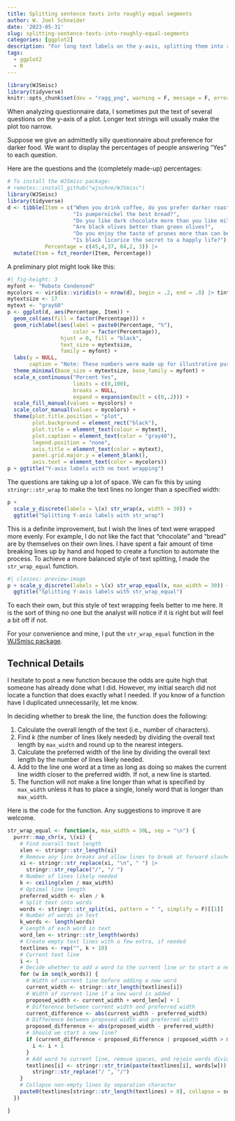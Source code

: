 ```yaml
---
title: Splitting sentence texts into roughly equal segments
author: W. Joel Schneider
date: '2023-05-31'
slug: splitting-sentence-texts-into-roughly-equal-segments
categories: [ggplot2]
description: "For long text labels on the y-axis, splitting them into roughly equal segments can look better."
tags:
  - ggplot2
  - R
---
```


```r
library(WJSmisc)
library(tidyverse)
knitr::opts_chunk$set(dev = "ragg_png", warning = F, message = F, error = F)
```

When analyzing questionnaire data, I sometimes put the text of several questions on the y-axis of a plot. Longer text strings will usually make the plot too narrow. 

Suppose we give an admittedly silly questionnaire about preference for darker food. We want to display the  percentages of people answering "Yes" to each question.

Here are the questions and the (completely made-up) percentages:

```r
# To install the WJSmisc package:
# remotes::install_github("wjschne/WJSmisc")
library(WJSmisc)
library(tidyverse)
d <- tibble(Item = c("When you drink coffee, do you prefer darker roasts?",
                     "Is pumpernickel the best bread?",
                     "Do you like dark chocolate more than you like milk chocolate?",
                     "Are black olives better than green olives?",
                     "Do you enjoy the taste of prunes more than can be prudently admitted aloud?",
                     "Is black licorice the secret to a happly life?"),
            Percentage = c(45,4,37, 84,2, 3)) |> 
  mutate(Item = fct_reorder(Item, Percentage))
```


A preliminary plot might look like this:

```r
#| fig-height: 3
myfont <- "Roboto Condensed"
mycolors <- viridis::viridis(n = nrow(d), begin = .2, end = .8) |> tinter::lighten(.5)
mytextsize <- 17
mytext <- "gray60"
p <- ggplot(d, aes(Percentage, Item)) + 
  geom_col(aes(fill = factor(Percentage))) + 
  geom_richlabel(aes(label = paste0(Percentage, "%"), 
                     color = factor(Percentage)), 
                 hjust = 0, fill = "black",
                 text_size = mytextsize,
                 family = myfont) +
  labs(y = NULL,
       caption = "Note: These numbers were made up for illustrative purposes.") +
  theme_minimal(base_size = mytextsize, base_family = myfont) +
  scale_x_continuous("Percent Yes", 
                     limits = c(0,100), 
                     breaks = NULL,
                     expand = expansion(mult = c(0,.2))) +
  scale_fill_manual(values = mycolors) +
  scale_color_manual(values = mycolors) +
  theme(plot.title.position = "plot", 
        plot.background = element_rect("black"),
        plot.title = element_text(colour = mytext),
        plot.caption = element_text(color = "gray40"),
        legend.position = "none",
        axis.title = element_text(color = mytext),
        panel.grid.major.y = element_blank(),
        axis.text = element_text(color = mycolors))
p + ggtitle("Y-axis labels with no text wrapping")
```

The questions are taking up a lot of space. We can fix this by using `stringr::str_wrap` to make the text lines no longer than a specified width:

```r
p + 
  scale_y_discrete(labels = \(x) str_wrap(x, width = 30)) + 
  ggtitle("Splitting Y-axis labels with str_wrap")
```

This is a definite improvement, but I wish the lines of text were wrapped more evenly. For example, I do not like the fact that "chocolate" and "bread" are by themselves on their own lines. I have spent a fair amount of time breaking lines up by hand and hoped to create a function to automate the process. To achieve a more balanced style of text splitting, I made the  `str_wrap_equal` function. 

```r
#| classes: preview-image
p + scale_y_discrete(labels = \(x) str_wrap_equal(x, max_width = 30)) + 
  ggtitle("Splitting Y-axis labels with str_wrap_equal")
```


To each their own, but this style of text wrapping feels better to me here. It is the sort of thing no one but the analyst will notice if it is right but will feel a bit off if not. 

For your convenience and mine, I put the `str_wrap_equal` function in the [WJSmisc package](https://wjschne.github.io/WJSmisc/reference/str_wrap_equal.html).


## Technical Details

I hesitate to post a new function because the odds are quite high that someone has already done what I did. However, my initial search did not locate a function that does exactly what I needed. If you know of a function have I duplicated unnecessarily, let me know.

In deciding whether to break the line, the function does the following:

1. Calculate the overall length of the text (i.e., number of characters).
2. Find *k* (the number of lines likely needed) by dividing the overall text length by `max_width` and round up to the nearest integers.
3. Calculate the preferred width of the line by dividing the overall text length by the number of lines likely needed.
4. Add to the line one word at a time as long as doing so makes the current line width closer to the preferred width. If not, a new line is started.
5. The function will not make a line longer than what is specified by  `max_width` unless it has to place a single, lonely word that is longer than `max_width`. 

Here is the code for the function. Any suggestions to improve it are welcome. 

```r
str_wrap_equal <- function(x, max_width = 30L, sep = "\n") {
  purrr::map_chr(x, \(xi) {
    # Find overall text length
    xlen <- stringr::str_length(xi)
    # Remove any line breaks and allow lines to break at forward slashes
    xi <- stringr::str_replace(xi, "\n", " ") |> 
      stringr::str_replace("/", "/ ")
    # Number of lines likely needed
    k <- ceiling(xlen / max_width)
    # Optimal line length
    preferred_width <- xlen / k
    # Split text into words
    words <- stringr::str_split(xi, pattern = " ", simplify = F)[[1]]
    # Number of words in text
    k_words <- length(words)
    # Length of each word in text
    word_len <- stringr::str_length(words)
    # Create empty text lines with a few extra, if needed
    textlines <- rep("", k + 10)
    # Current text line
    i <- 1
    # Decide whether to add a word to the current line or to start a new line
    for (w in seq(k_words)) {
      # Width of current line before adding a new word
      current_width <- stringr::str_length(textlines[i])
      # Width of current line if a new word is added
      proposed_width <- current_width + word_len[w] + 1
      # Difference between current width and preferred width
      current_difference <- abs(current_width - preferred_width)
      # Difference between proposed width and preferred width
      proposed_difference <- abs(proposed_width - preferred_width)
      # Should we start a new line?
      if (current_difference < proposed_difference | proposed_width > max_width) {
        i <- i + 1
      }
      # Add word to current line, remove spaces, and rejoin words divided by forward slashes
      textlines[i] <- stringr::str_trim(paste(textlines[i], words[w])) |>
        stringr::str_replace("/ ", "/")
    }
    # Collapse non-empty lines by separation character
    paste0(textlines[stringr::str_length(textlines) > 0], collapse = sep)
  })

}
```



